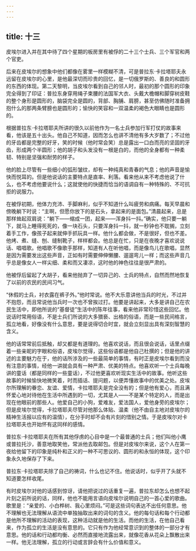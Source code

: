 ```yaml
---
---
---
```

title: 十三
---



皮埃尔进入并在其中待了四个星期的板房里有被俘的二十三个士兵、三个军官和两个官吏。

后来在皮埃尔的想象中他们都像在雾里一样模糊不清，可是普拉东·卡拉塔耶夫永远留在皮埃尔的心里，是他最深切而珍贵的回忆，是一切俄罗斯的、善良的和圆形的东西的体现。第二天黎明，当皮埃尔看到自己的邻人时，最初的那个圆形的印象完全得到了印证：普拉东身穿用绳子束腰的法国军大衣、头戴大檐帽和脚穿树皮鞋的整个身形是圆形的，脑袋完全是圆的，背部、胸脯、肩膀，甚至仿佛随时准备拥抱什么的那两条臂膀也是圆形的；愉快的笑容和一双温柔的褐色大眼睛也是圆形的。

根据普拉东·卡拉塔耶夫所讲的很久以前他作为一名士兵参加行军打仗的故事来看，他该是五十出头。他自己不知道，因而怎么也讲不清他有多大岁数了；不过他的牙齿都是完整的好牙，笑的时候（他时常会笑）总是露出一口白而亮的坚固的牙齿，形成两个半圆形；他的胡子和头发没有一根是白的，而他的全身都有一种柔韧、特别是坚强和耐劳的样子。

他的脸上尽管有一些细小的弧形皱纹，却有一种纯真和青春的气息；他的声音是愉快而悦耳的。但是他说话的主要特点是直率、利落。看来他从来不考虑他说了什么，也不考虑他要说什么；这就使他的快捷而恰当的语调自有一种特殊的、不可抗拒的说服力。

在被俘初期，他体力充沛、手脚麻利，似乎不知道什么叫疲劳和病痛。每天早晨和傍晚躺下时说：“主啊，但愿你放下的是石头，拿起来的是面包。”清晨起来，总是那样耸起双肩说：“躺下——缩成一团，起来——浑身抖一抖。”确实，他只要一躺下，就马上睡得死死的，像一块石头，只要浑身抖一抖，就一秒钟也不耽搁，立刻着手工作，像孩子起来就伸手抓玩具一样。他什么都会做，不是很好，但也不差。他烤、煮、缝、刨、缝制靴子，样样都会。他总是在忙，只是在夜晚才喜欢说说话、唱唱歌。他唱歌不像歌手那样，知道有人在听他唱，而是像鸟儿在歌唱，显然是因为需要发出这些声音，正如有时需要伸伸懒腰、遛遛弯儿一样；而这些声音几乎总是像女人一样尖细、柔和而又凄凉，这时他的神色往往是很严肃的。

他被俘后留起了大胡子，看来他抛弃了一切异己的、士兵的特点，自然而然地恢复了以前的农民的民间习气。

“休假的士兵，衬衣露在裤子外。”他时常说。他不大乐意讲他当兵的时光，不过并不抱怨，而且常说他当兵时一次也不曾挨过打。他要是讲起来，大多是讲自己在农民生活中，即他所说的“基督徒”生活中的陈年往事，看来他非常珍惜这些回忆。他说话时常用俗语，不是士兵们所说的大多猥亵、出格的俗语，而是一些民间格言，孤立地看，好像没有什么意思，要是说得切合时宜，就会立刻显出具有深刻智慧的含义。

他的话常常前后抵触，却又都是有道理的。他喜欢说话，而且很会说话，话里点缀着一些亲昵的字眼和俗语，皮埃尔觉得，这些俗语都是他自己杜撰的；但是他的讲述的主要魅力在于，他的话所涉及的一些最简单的事情，有时正是皮埃尔看到而没有注意的事情，经他一讲就会具有一种严肃、优美的特点。他喜欢听一个士兵每晚讲的童话（都是同样的一些童话），不过他更喜欢听现实生活中的故事。他听这些故事的时候愉快地微笑着，时而插话、提问题，以便弄懂故事中的优美之处。皮埃尔所理解的眷恋、友谊、爱情，卡拉塔耶夫是完全没有的；但是他有爱心，而且满怀爱心地对待他在生活中所遇到的一切，尤其是人——不是某个特定的人，而是出现在他眼前的那些人。他爱自己的小狗，爱难友，爱法国人，爱他身旁的皮埃尔；但是皮埃尔觉得，卡拉塔耶夫尽管对他那么体贴、温柔（他不由自主地对皮埃尔的精神生活报以应有的温情），在分手时却不会有片刻的惜别之情。于是皮埃尔对卡拉塔耶夫也开始怀有这同样的感情。

普拉东·卡拉塔耶夫在所有其他俘虏的心目中是一个最普通的士兵；他们叫他小鹰或普拉托沙，善意地取笑他，常派他去取邮包。但是对皮埃尔来说，这个人在第一夜给他留下的印象是纯朴和正义的一种不可思议的、圆形的和永恒的体现，这个印象永久地保存了下来。

普拉东·卡拉塔耶夫除了自己的祷词，什么也记不住。他说话时，似乎开了头就不知道要怎样收尾。

有时皮埃尔对他的话感到惊讶，请他把说过的话重复一遍，普拉东却怎么也想不起片刻之前所说的话，同样，他也不能用言语向皮埃尔说明自己的一首心爱的歌曲。歌里是：“亲爱的、小白桦树、我心里烦闷。”可是这些词句表达不出任何意思。他不理解也无法理解从语流中单独抽取出来的词句的含义。他的每句话和每个行动都是他所不理解的活动的表现，这种活动就是他的生活。而他的生活，在他自己看来，作为孤立的生活是没有意思的。它只有作为他经常意识到的整体的一部分才有意思。他的话和行动都均衡、必然而直接地流露出来，就像花香从花朵上飘散出来一样。他无法理解，孤立的行动或言辞会有什么价值和意义。